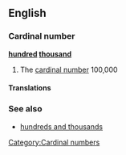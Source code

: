 ==English==

===Cardinal number===
'''[[hundred]] [[thousand]]'''

# The [[cardinal number]] 100,000

====Translations====
{{trans-top|100,000}}
{{trans-mid}}
{{trans-bottom}}

===See also===
*[[hundreds and thousands]]
[[Category:Cardinal numbers]]